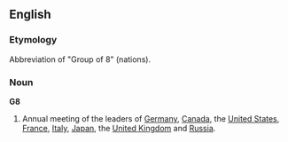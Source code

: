 ==English==
===Etymology===
Abbreviation of "Group of 8" (nations).
===Noun===
'''G8'''
# Annual meeting of the leaders of [[Germany]], [[Canada]], the [[United States]], [[France]], [[Italy]], [[Japan]], the [[United Kingdom]] and [[Russia]].
{{Wikipedia}}